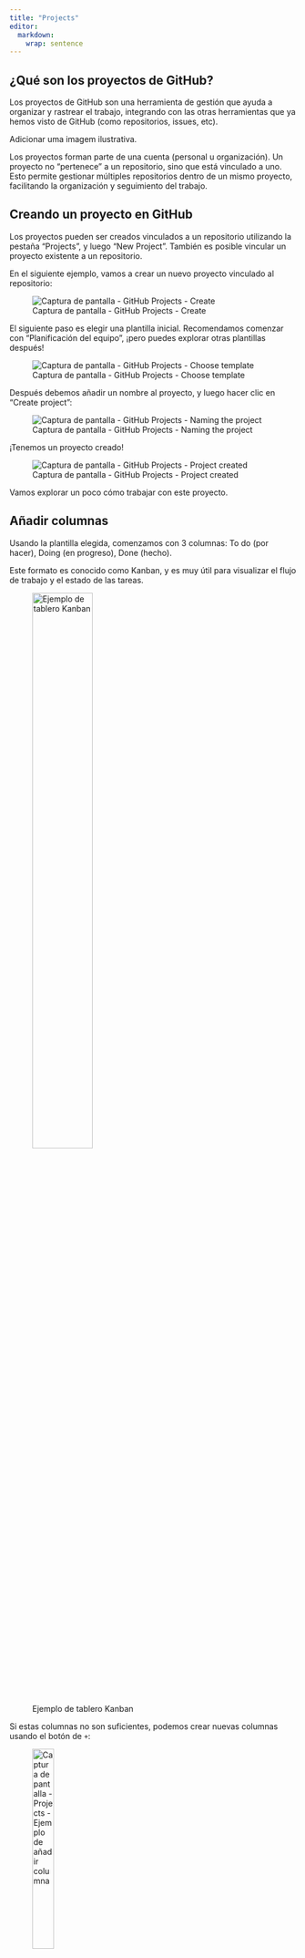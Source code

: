 ```yaml
---
title: "Projects"
editor: 
  markdown: 
    wrap: sentence
---
```


## ¿Qué son los proyectos de GitHub?

Los proyectos de GitHub son una herramienta de gestión que ayuda a organizar y rastrear el trabajo, integrando con las otras herramientas que ya hemos visto de GitHub (como repositorios, issues, etc).

::: todo
Adicionar uma imagem ilustrativa.
:::

Los proyectos forman parte de una cuenta (personal u organización).
Un proyecto no "pertenece" a un repositorio, sino que está vinculado a uno.
Esto permite gestionar múltiples repositorios dentro de un mismo proyecto, facilitando la organización y seguimiento del trabajo.

## Creando un proyecto en GitHub

Los proyectos pueden ser creados vinculados a un repositorio utilizando la pestaña "Projects", y luego "New Project".
También es posible vincular un proyecto existente a un repositorio.

En el siguiente ejemplo, vamos a crear un nuevo proyecto vinculado al repositorio:

![Captura de pantalla - GitHub Projects - Create](images/projects-repository-create-1.png)

El siguiente paso es elegir una plantilla inicial.
Recomendamos comenzar con "Planificación del equipo", ¡pero puedes explorar otras plantillas después!

![Captura de pantalla - GitHub Projects - Choose template](images/projects-create-choose-template.png)

Después debemos añadir un nombre al proyecto, y luego hacer clic en "Create project":

![Captura de pantalla - GitHub Projects - Naming the project](images/projects-name.png)

¡Tenemos un proyecto creado!

![Captura de pantalla - GitHub Projects - Project created](images/projects-created.png)

Vamos explorar un poco cómo trabajar con este proyecto.

## Añadir columnas

Usando la plantilla elegida, comenzamos con 3 columnas: To do (por hacer), Doing (en progreso), Done (hecho).

Este formato es conocido como Kanban, y es muy útil para visualizar el flujo de trabajo y el estado de las tareas.

![Ejemplo de tablero Kanban](images/kanban-ejemplo.png){width="50%"}

Si estas columnas no son suficientes, podemos crear nuevas columnas usando el botón de `+`:

![Captura de pantalla - Projects - Ejemplo de añadir columna](images/projects-new-column-1.png){fig-align="center" width="30%"}

Podemos configurar algunos elementos para la columna, como: nombre (Label text), color (Color) y descripción (Description):

![Captura de pantalla - Projects - Configurar columna](images/projects-new-column-2.png){fig-align="center" width="30%"}

¡Ahora la columna está creada!
![Captura de pantalla - Projects - Configurar columna](images/projects-new-column-3.png)

Sin embargo, tiene más sentido que sea la primera columna presentada.
Podemos mover la columna arrastrándola.

![Captura de pantalla - Projects - Move columns](images/project-column-move.gif)

El siguiente paso es añadir contenidos al proyecto.

## Adicionar conteúdo

::: todo
...
:::

## Projetos Públicos x Privados

::: todo
...
:::

## Ejercicio

::: ejercicio
....
:::
